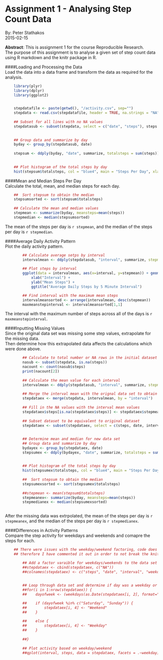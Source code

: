 Assignment 1 - Analysing Step Count Data
========================================

By: Peter Stathakos  
2015-02-15

**Abstract**: This is assignment 1 for the course Reproducible Research.  
The purpose of this assignment is to analyse a given set of step count data using R markdown and the knitr package in R.  


####Loading and Processing the Data  
Load the data into a data frame and transform the data as required for the analysis.  
```r

    library(plyr)
    library(dplyr)
    library(ggplot2)
    

    stepdatafile <- paste(getwd(), "/activity.csv", sep="")
    stepdata <- read.csv(stepdatafile, header = TRUE, na.strings = "NA")
    
    ## Subset for all lines with no NA values
    stepdatasub <- subset(stepdata, select = c("date", "steps"), steps != "NA")
    
    
    ## Group data and summarize by day
    byday <- group_by(stepdatasub, date)
    
    stepsum <- ddply(byday, "date", summarize, totalsteps = sum(steps))
          
  
    ## Plot histogram of the total steps by day
    hist(stepsum$totalsteps, col = "blue4", main = "Steps Per Day", xlab = "Total Steps")

```



####Mean and Median Steps Per Day  
Calculate the total, mean, and median steps for each day.  
```r
    ##  Sort stepsum to obtain the median
    stepsumsorted <- sort(stepsum$totalsteps)
    
    ## Calculate the mean and median values
    stepmean <- summarize(byday, meansteps=mean(steps))
    stepmedian <- median(stepsumsorted)

```
The mean of the steps per day is `r stepmean`, and the median of the steps per day is `r stepmedian`.  



####Average Daily Activity Pattern  
Plot the daily activity pattern.  
```r

        ## Calculate average setps by interval
        intervalmean <- ddply(stepdatasub, "interval", summarize, stepmean = mean(steps))
    
        ## Plot steps by interval
        ggplot(data = intervalmean, aes(x=interval, y=stepmean)) + geom_point() +
            xlab("Interval") +
            ylab("Mean Steps") +
            ggtitle("Average Daily Steps by 5 Minute Interval")

        ## Find interval with the maximum mean steps
        intervalmeansorted <- arrange(intervalmean, desc(stepmean))
        maxmeanstepinterval <- intervalmeansorted[1,1]

```
The interval with the maximum number of steps across all of the days is `r maxmeanstepinterval`.



####Inputting Missing Values  
Since the original data set was missing some step values, extrapolate for the missing data.    
Then determine how this extrapolated data affects the calculations which were done above.  
```r

        ## Calculate to total number or NA rows in the initial dataset
        nasub <- subset(stepdata, is.na(steps))
        nacount <- count(nasub$steps)
        print(nacount[2])
    
        ## Calculate the mean value for each interval
        intervalmean <- ddply(stepdatasub, "interval", summarize, stepmean = mean(steps))
    
        ## Merge the interval mean with the orignal data set to obtain the mean values by interval
        stepdataex <- merge(stepdata, intervalmean, by = "interval")
    
        ## Fill in the NA values with the interval mean values
        stepdataex$steps[is.na(stepdataex$steps)] <- stepdataex$stepmean[is.na(stepdataex$steps)]
    
        ## Subset dataset to be equivalent to original dataset
        stepdataex <- subset(stepdataex, select = c(steps, date, interval))
        
    
        ## Determine mean and median for new data set
        ## Group data and summarize by day
        bydayex <- group_by(stepdataex, date)
        stepsumex <- ddply(bydayex, "date", summarize, totalsteps = sum(steps))
        
        
        ## Plot histogram of the total steps by day
        hist(stepsumex$totalsteps, col = "blue4", main = "Steps Per Day", xlab = "Total Steps")
        
        ##  Sort stepsum to obtain the median
        stepsumexsorted <- sort(stepsumex$totalsteps)
        
        ##stepmean <- mean(stepsum$totalsteps)
        stepmeanex<- summarize(byday, meansteps=mean(steps))
        stepmedianex <- median(stepsumexsorted)
        
```
After the missing data was extrpolated, the mean of the steps per day is `r stepmeanex`, and the median of the steps per day is `r stepmedianex`.  



####Differences in Activity Patterns  
Compare the step activity for weekdays and weekends and comapre the steps for each.  
```r
 
    ## There were issues with the weekday/weekend factoring, code does not completely work
    ## therefore I have commented it out in order to not break the knit2html() funtion

        ## Add a factor varaible for weekdays/weekends to the data set
        ##stepdataex <- cbind(stepdataex, c("NA"))
        ##colnames(stepdataex) <- c("steps", "date", "interval", "weekday")
    
    
        ## Loop through data set and determine if day was a weekday or not
        ##for(i in 1:nrow(stepdataex)) {
        ##    dayofweek <- (weekdays(as.Date(stepdataex[i, 2], format="%Y-%m-%d")))

        ##    if (dayofweek %in% c("Saturday", "Sunday")) {
        ##        stepdataex[i, 4] <- "Weekend"
        ##    }
            
        ##    else {
        ##        stepdataex[i, 4] <- "Weekday"
        ##    }
            
        ##}
    
        ## Plot activity based on weekday/weekend
        ##qplot(interval, steps, data = stepdataex, facets = .~weekday)
    
```


